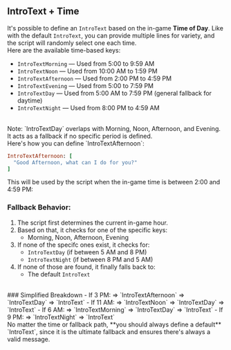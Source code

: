 ## IntroText + Time

It's possible to define an `IntroText` based on the in-game **Time of Day**. Like with the default `IntroText`, you can provide multiple lines for variety, and the script will randomly select one each time.
<br/>
Here are the available time-based keys:
- `IntroTextMorning` — Used from 5:00 to 9:59 AM
- `IntroTextNoon` — Used from 10:00 AM to 1:59 PM
- `IntroTextAfternoon` — Used from 2:00 PM to 4:59 PM
- `IntroTextEvening` — Used from 5:00 to 7:59 PM
- `IntroTextDay` — Used from 5:00 AM to 7:59 PM (general fallback for daytime)
- `IntroTextNight` — Used from 8:00 PM to 4:59 AM
<br/>
Note: `IntroTextDay` overlaps with Morning, Noon, Afternoon, and Evening. It acts as a fallback if no specific period is defined.
<br/>
Here's how you can define `IntroTextAfternoon`:

```ruby
IntroTextAfternoon: [
  "Good Afternoon, what can I do for you?"
]
```

This will be used by the script when the in-game time is between 2:00 and 4:59 PM:
<ImageWithCaption src="/images/documentation/poke-market/IntroTextAfternoon.png" caption="IntroTextAfternoon" align="center"/>

### Fallback Behavior: 
1. The script first determines the current in-game hour.
2. Based on that, it checks for one of the specific keys:
    - Morning, Noon, Afternoon, Evening
3. If none of the specifc ones exist, it checks for:
    - `IntroTextDay` (if between 5 AM and 8 PM)
    - `IntroTextNight` (if between 8 PM and 5 AM)
4. If none of those are found, it finally falls back to:
    - The default `IntroText`
<br/>
### Simplified Breakdown
- If 3 PM: => `IntroTextAfternoon` => `IntroTextDay` => `IntroText`
- If 11 AM: => `IntroTextNoon` => `IntroTextDay` => `IntroText`
- If 6 AM: => `IntroTextMorning` => `IntroTextDay` => `IntroText`
- If 9 PM: => `IntroTextNight` => `IntroText`
<br/>
No matter the time or fallback path, **you should always define a default** `IntroText`, since it is the ultimate fallback and ensures there's always a valid message.
<br/>